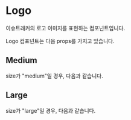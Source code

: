 
<Meta of={LogoStories} title="component/Logo/Docs" />

# Logo

이슈트래커의 로고 이미지를 표현하는 컴포넌트입니다.

Logo 컴포넌트는 다음 props를 가지고 있습니다.

<Controls />

## Medium

size가 "medium"일 경우, 다음과 같습니다.

<Canvas of={LogoStories.Medium} />

## Large

size가 "large"일 경우, 다음과 같습니다.

<Canvas of={LogoStories.Large} />
